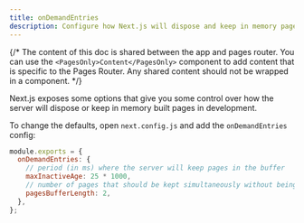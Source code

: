 ```yaml
---
title: onDemandEntries
description: Configure how Next.js will dispose and keep in memory pages created in development.
---
```


{/* The content of this doc is shared between the app and pages router. You can use the `<PagesOnly>Content</PagesOnly>` component to add content that is specific to the Pages Router. Any shared content should not be wrapped in a component. */}

Next.js exposes some options that give you some control over how the server will dispose or keep in memory built pages in development.

To change the defaults, open `next.config.js` and add the `onDemandEntries` config:

```js title="next.config.js"
module.exports = {
  onDemandEntries: {
    // period (in ms) where the server will keep pages in the buffer
    maxInactiveAge: 25 * 1000,
    // number of pages that should be kept simultaneously without being disposed
    pagesBufferLength: 2,
  },
};
```
